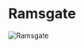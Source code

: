 

# Ramsgate

<Image src="https://cdn.sanity.io/images/1as7cn02/production/28dde99c7f7d40a735d98a122694706467067a73-1680x987.png?w=976&h=350&fit=crop&crop=center&auto=format" alt="Ramsgate" width={976} height={350}  />

<ProjectDetails
  region="North"
  house="House Woolfield"
  type="Keep"
  status="Completed"
  warp="/warp ramsgate"
  projectLead="ErtyLink"
  dateStarted="January 2, 2014"
  dateCompleted="January 2, 2014"
/>

